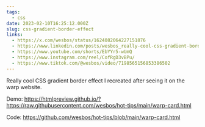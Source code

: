 ```yaml
---
tags:
  - css
date: 2023-02-10T16:25:12.000Z
slug: css-gradient-border-effect
links:
  - https://x.com/wesbos/status/1624082064227151876
  - https://www.linkedin.com/posts/wesbos_really-cool-css-gradient-border-effect-i-activity-7029848432420798464-1rJ1/
  - https://www.youtube.com/shorts/EbYYr5-wUmQ
  - https://www.instagram.com/reel/CofRgD3vBPu/
  - https://www.tiktok.com/@wesbos/video/7198565156853386502
---
```


Really cool CSS gradient border effect I recreated after seeing it on the warp website. 

Demo: https://htmlpreview.github.io/?https://raw.githubusercontent.com/wesbos/hot-tips/main/warp-card.html

Code: https://github.com/wesbos/hot-tips/blob/main/warp-card.html
